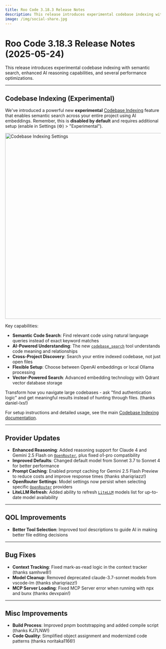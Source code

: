 ```yaml
---
title: Roo Code 3.18.3 Release Notes
description: This release introduces experimental codebase indexing with semantic search, enhanced AI reasoning capabilities, and several performance optimizations.
image: /img/social-share.jpg
---
```


# Roo Code 3.18.3 Release Notes (2025-05-24)

This release introduces experimental codebase indexing with semantic search, enhanced AI reasoning capabilities, and several performance optimizations.

---

## Codebase Indexing (Experimental)
We've introduced a powerful new **experimental** [Codebase Indexing](/features/codebase-indexing) feature that enables semantic search across your entire project using AI embeddings. Remember, this is **disabled by default** and requires additional setup (enable in Settings (⚙️) > "Experimental").

<img src="/img/codebase-indexing/codebase-indexing.png" alt="Codebase Indexing Settings" width="600" />

Key capabilities:
*   **Semantic Code Search**: Find relevant code using natural language queries instead of exact keyword matches
*   **AI-Powered Understanding**: The new [`codebase_search`](/advanced-usage/available-tools/codebase-search) tool understands code meaning and relationships
*   **Cross-Project Discovery**: Search your entire indexed codebase, not just open files
*   **Flexible Setup**: Choose between OpenAI embeddings or local Ollama processing
*   **Vector-Powered Search**: Advanced embedding technology with Qdrant vector database storage

Transform how you navigate large codebases - ask "find authentication logic" and get meaningful results instead of hunting through files. (thanks daniel-lxs!)

For setup instructions and detailed usage, see the main [Codebase Indexing documentation](/features/codebase-indexing).

---

## Provider Updates

*   **Enhanced Reasoning**: Added reasoning support for Claude 4 and Gemini 2.5 Flash on [`OpenRouter`](/providers/openrouter), plus fixed o1-pro compatibility
*   **Improved Defaults**: Changed default model from Sonnet 3.7 to Sonnet 4 for better performance
*   **Prompt Caching**: Enabled prompt caching for Gemini 2.5 Flash Preview to reduce costs and improve response times (thanks shariqriazz!)
*   **OpenRouter Settings**: Model settings now persist when selecting specific [`OpenRouter`](/providers/openrouter) providers
*   **LiteLLM Refresh**: Added ability to refresh [`LiteLLM`](/providers/litellm) models list for up-to-date model availability

---

## QOL Improvements

*   **Better Tool Selection**: Improved tool descriptions to guide AI in making better file editing decisions

---

## Bug Fixes

*   **Context Tracking**: Fixed mark-as-read logic in the context tracker (thanks samhvw8!)
*   **Model Cleanup**: Removed deprecated claude-3.7-sonnet models from vscode-lm (thanks shariqriazz!)
*   **MCP Server Loading**: Fixed MCP Server error when running with npx and bunx (thanks devxpain!)

---

## Misc Improvements

*   **Build Process**: Improved pnpm bootstrapping and added compile script (thanks KJ7LNW!)
*   **Code Quality**: Simplified object assignment and modernized code patterns (thanks noritaka1166!)